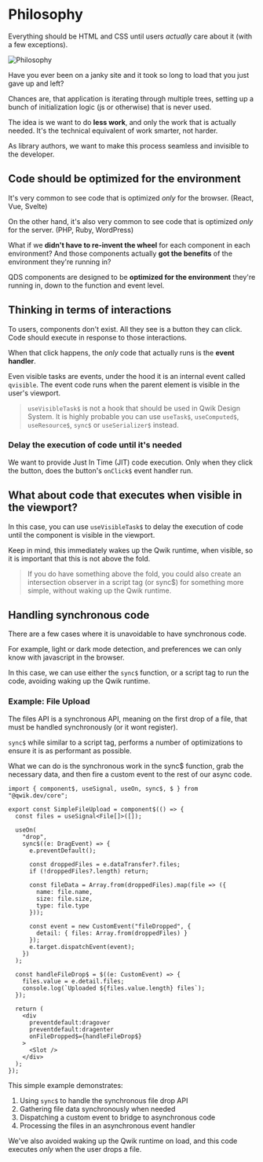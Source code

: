 
# Philosophy

Everything should be HTML and CSS until users *actually* care about it (with a few exceptions).

<Image src={philosophy} loading="eager" alt="Philosophy" />

Have you ever been on a janky site and it took so long to load that you just gave up and left?

Chances are, that application is iterating through multiple trees, setting up a bunch of initialization logic (js or otherwise) that is never used.

The idea is we want to do **less work**, and only the work that is actually needed. It's the technical equivalent of work smarter, not harder.

As library authors, we want to make this process seamless and invisible to the developer.

## Code should be optimized for the environment

It's very common to see code that is optimized *only* for the browser. (React, Vue, Svelte)

On the other hand, it's also very common to see code that is optimized *only* for the server. (PHP, Ruby, WordPress)

What if we **didn't have to re-invent the wheel** for each component in each environment? And those components actually **got the benefits** of the environment they're running in?

QDS components are designed to be **optimized for the environment** they're running in, down to the function and event level.

## Thinking in terms of interactions

To users, components don't exist. All they see is a button they can click. Code should execute in response to those interactions.

When that click happens, the *only* code that actually runs is the **event handler**.

Even visible tasks are events, under the hood it is an internal event called `qvisible`. The event code runs when the parent element is visible in the user's viewport.

> `useVisibleTask$` is not a hook that should be used in Qwik Design System. It is highly probable you can use `useTask$`, `useComputed$`, `useResource$`, `sync$` or `useSerializer$` instead.

### Delay the execution of code until it's needed

We want to provide Just In Time (JIT) code execution. Only when they click the button, does the button's `onClick$` event handler run.

## What about code that executes when visible in the viewport?

In this case, you can use `useVisibleTask$` to delay the execution of code until the component is visible in the viewport.

Keep in mind, this immediately wakes up the Qwik runtime, when visible, so it is important that this is not above the fold.

> If you do have something above the fold, you could also create an intersection observer in a script tag (or sync$) for something more simple, without waking up the Qwik runtime.

## Handling synchronous code

There are a few cases where it is unavoidable to have synchronous code.

For example, light or dark mode detection, and preferences we can only know with javascript in the browser.

In this case, we can use either the `sync$` function, or a script tag to run the code, avoiding waking up the Qwik runtime.

### Example: File Upload

The files API is a synchronous API, meaning on the first drop of a file, that must be handled synchronously (or it wont register).

`sync$` while similar to a script tag, performs a number of optimizations to ensure it is as performant as possible.

What we can do is the synchronous work in the sync$ function, grab the necessary data, and then fire a custom event to the rest of our async code.

```tsx
import { component$, useSignal, useOn, sync$, $ } from "@qwik.dev/core";

export const SimpleFileUpload = component$(() => {
  const files = useSignal<File[]>([]);
  
  useOn(
    "drop",
    sync$((e: DragEvent) => {
      e.preventDefault();
      
      const droppedFiles = e.dataTransfer?.files;
      if (!droppedFiles?.length) return;
      
      const fileData = Array.from(droppedFiles).map(file => ({
        name: file.name,
        size: file.size,
        type: file.type
      }));
      
      const event = new CustomEvent("fileDropped", {
        detail: { files: Array.from(droppedFiles) }
      });
      e.target.dispatchEvent(event);
    })
  );

  const handleFileDrop$ = $((e: CustomEvent) => {
    files.value = e.detail.files;
    console.log(`Uploaded ${files.value.length} files`);
  });
  
  return (
    <div
      preventdefault:dragover
      preventdefault:dragenter
      onFileDropped$={handleFileDrop$}
    >
      <Slot />
    </div>
  );
});
```

This simple example demonstrates:

1. Using `sync$` to handle the synchronous file drop API
2. Gathering file data synchronously when needed
3. Dispatching a custom event to bridge to asynchronous code
4. Processing the files in an asynchronous event handler

We've also avoided waking up the Qwik runtime on load, and this code executes *only* when the user drops a file.